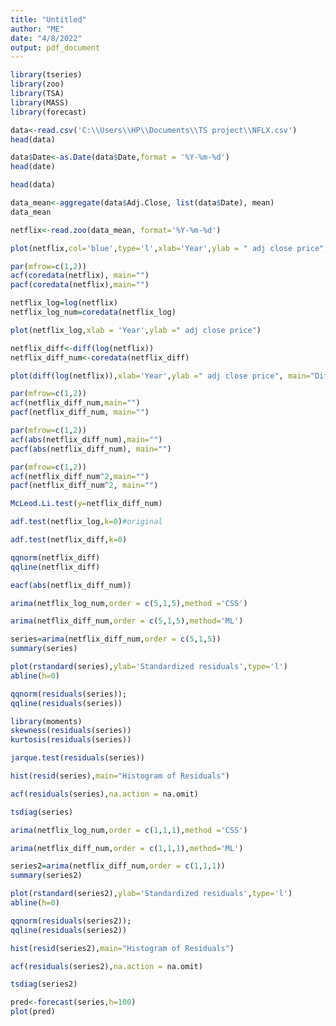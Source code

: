---
title: "Untitled"
author: "ME"
date: "4/8/2022"
output: pdf_document
---
```{r}
library(tseries)
library(zoo)
library(TSA)
library(MASS)
library(forecast)
```

```{r}
data<-read.csv('C:\\Users\\HP\\Documents\\TS project\\NFLX.csv')
head(data)
```

```{r}
data$Date<-as.Date(data$Date,format = '%Y-%m-%d')
head(date)
```
```{r}
head(data)
```
```{r}
data_mean<-aggregate(data$Adj.Close, list(data$Date), mean)
data_mean
```


```{r}
netflix<-read.zoo(data_mean, format='%Y-%m-%d')
```

```{r}
plot(netflix,col='blue',type='l',xlab='Year',ylab = " adj close price", main="Plot of 2017-2022 daily netflix stock prices")
```
```{r}
par(mfrow=c(1,2))
acf(coredata(netflix), main="")
pacf(coredata(netflix),main="")
```

```{r}
netflix_log=log(netflix)
netflix_log_num=coredata(netflix_log)
```
```{r}
plot(netflix_log,xlab = 'Year',ylab =" adj close price")
```
```{r}
netflix_diff<-diff(log(netflix))
netflix_diff_num<-coredata(netflix_diff)
```

```{r}
plot(diff(log(netflix)),xlab='Year',ylab =" adj close price", main="Differenced Log plot of 2017-2022 daily netflix stock prices")
```




```{r}
par(mfrow=c(1,2))
acf(netflix_diff_num,main="")
pacf(netflix_diff_num, main="")
```
```{r}
par(mfrow=c(1,2))
acf(abs(netflix_diff_num),main="")
pacf(abs(netflix_diff_num), main="")
```
```{r}
par(mfrow=c(1,2))
acf(netflix_diff_num^2,main="")
pacf(netflix_diff_num^2, main="")
```
```{r}
McLeod.Li.test(y=netflix_diff_num)
```



```{r}
adf.test(netflix_log,k=0)#original
```
```{r}
adf.test(netflix_diff,k=0)
```



```{r}
qqnorm(netflix_diff)
qqline(netflix_diff)
```


```{r}
eacf(abs(netflix_diff_num))
```
```{r}
arima(netflix_log_num,order = c(5,1,5),method ='CSS')

```
```{r}
arima(netflix_diff_num,order = c(5,1,5),method='ML')
```




```{r}
series=arima(netflix_diff_num,order = c(5,1,5))
summary(series)
```








```{r}
plot(rstandard(series),ylab='Standardized residuals',type='l')
abline(h=0)
```
```{r}
qqnorm(residuals(series));
qqline(residuals(series))
```
```{r}
library(moments)
skewness(residuals(series))
kurtosis(residuals(series))
```
```{r}
jarque.test(residuals(series))
```
```{r}
hist(resid(series),main="Histogram of Residuals")

```
```{r}
acf(residuals(series),na.action = na.omit)
```



```{r}
tsdiag(series)
```
```{r}
arima(netflix_log_num,order = c(1,1,1),method ='CSS')
```
```{r}
arima(netflix_diff_num,order = c(1,1,1),method='ML')
```

```{r}
series2=arima(netflix_diff_num,order = c(1,1,1))
summary(series2)
```
```{r}
plot(rstandard(series2),ylab='Standardized residuals',type='l')
abline(h=0)
```
```{r}
qqnorm(residuals(series2));
qqline(residuals(series2))
```
```{r}
hist(resid(series2),main="Histogram of Residuals")
```
```{r}
acf(residuals(series2),na.action = na.omit)
```
```{r}
tsdiag(series2)
```

```{r}
pred<-forecast(series,h=100)
plot(pred)
```